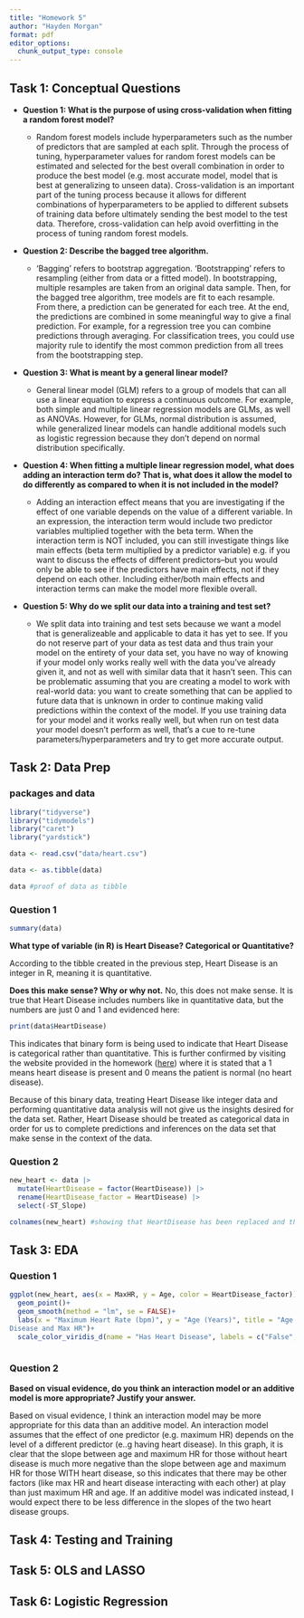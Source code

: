 ```yaml
---
title: "Homework 5"
author: "Hayden Morgan"
format: pdf
editor_options: 
  chunk_output_type: console
---
```


## Task 1: Conceptual Questions

* **Question 1: What is the purpose of using cross-validation when fitting a random forest model?**
  
  + Random forest models include hyperparameters such as the number of predictors that are sampled at each split. Through the process of tuning, hyperparameter values for random forest models can be estimated and selected for the best overall combination in order to produce the best model (e.g. most accurate model, model that is best at generalizing to unseen data). Cross-validation is an important part of the tuning process because it allows for different combinations of hyperparameters to be applied to different subsets of training data before ultimately sending the best model to the test data. Therefore, cross-validation can help avoid overfitting in the process of tuning random forest models.
  
* **Question 2: Describe the bagged tree algorithm.**
  
  + 'Bagging' refers to bootstrap aggregation. 'Bootstrapping' refers to resampling (either from data or a fitted model). In bootstrapping, multiple resamples are taken from an original data sample. Then, for the bagged tree algorithm, tree models are fit to each resample. From there, a prediction can be generated for each tree. At the end, the predictions are combined in some meaningful way to give a final prediction. For example, for a regression tree you can combine predictions through averaging. For classification trees, you could use majority rule to identify the most common prediction from all trees from the bootstrapping step.
  
* **Question 3: What is meant by a general linear model?**

  + General linear model (GLM) refers to a group of models that can all use a linear equation to express a continuous outcome. For example, both simple and multiple linear regression models are GLMs, as well as ANOVAs. However, for GLMs, normal distribution is assumed, while generalized linear models can handle additional models such as logistic regression because they don't depend on normal distribution specifically. 
  
* **Question 4: When fitting a multiple linear regression model, what does adding an interaction term do? That is, what does it allow the model to do differently as compared to when it is not included in the model?**

  + Adding an interaction effect means that you are investigating if the effect of one variable depends on the value of a different variable. In an expression, the interaction term would include two predictor variables multiplied together with the beta term. When the interaction term is NOT included, you can still investigate things like main effects (beta term multiplied by a predictor variable) e.g. if you want to discuss the effects of different predictors--but you would only be able to see if the predictors have main effects, not if they depend on each other. Including either/both main effects and interaction terms can make the model more flexible overall.
  
* **Question 5: Why do we split our data into a training and test set?**

  + We split data into training and test sets because we want a model that is generalizeable and applicable to data it has yet to see. If you do not reserve part of your data as test data and thus train your model on the entirety of your data set, you have no way of knowing if your model only works really well with the data you've already given it, and not as well with similar data that it hasn't seen. This can be problematic assuming that you are creating a model to work with real-world data: you want to create something that can be applied to future data that is unknown in order to continue making valid predictions within the context of the model. If you use training data for your model and it works really well, but when run on test data your model doesn't perform as well, that's a cue to re-tune parameters/hyperparameters and try to get more accurate output. 

## Task 2: Data Prep

### packages and data 
```r
library("tidyverse")
library("tidymodels")
library("caret")
library("yardstick")

data <- read.csv("data/heart.csv")

data <- as.tibble(data)

data #proof of data as tibble 
```

### Question 1
```r

summary(data)

```

**What type of variable (in R) is Heart Disease? Categorical or Quantitative?**

According to the tibble created in the previous step, Heart Disease is an integer in R, meaning it is quantitative. 

**Does this make sense? Why or why not.**
No, this does not make sense. It is true that Heart Disease includes numbers like in quantitative data, but the numbers are just 0 and 1 and evidenced here:
```r
print(data$HeartDisease)
```
This indicates that binary form is being used to indicate that Heart Disease is categorical rather than quantitative. This is further confirmed by visiting the website provided in the homework ([here](https://www.kaggle.com/datasets/fedesoriano/heart-failure-prediction)) where it is stated that a 1 means heart disease is present and 0 means the patient is normal (no heart disease). 

Because of this binary data, treating Heart Disease like integer data and performing quantitative data analysis will not give us the insights desired for the data set. Rather, Heart Disease should be treated as categorical data in order for us to complete predictions and inferences on the data set that make sense in the context of the data. 

### Question 2
```r

new_heart <- data |> 
  mutate(HeartDisease = factor(HeartDisease)) |>
  rename(HeartDisease_factor = HeartDisease) |>
  select(-ST_Slope)

colnames(new_heart) #showing that HeartDisease has been replaced and there is no more ST_Slope

```

## Task 3: EDA

### Question 1
```r

ggplot(new_heart, aes(x = MaxHR, y = Age, color = HeartDisease_factor))+
  geom_point()+
  geom_smooth(method = "lm", se = FALSE)+
  labs(x = "Maximum Heart Rate (bpm)", y = "Age (Years)", title = "Age as a Function of Heart
Disease and Max HR")+
  scale_color_viridis_d(name = "Has Heart Disease", labels = c("False", "True"))
  
```

### Question 2

**Based on visual evidence, do you think an interaction model or an additive model is
more appropriate? Justify your answer.**

Based on visual evidence, I think an interaction model may be more appropriate for this data than an additive model. An interaction model assumes that the effect of one predictor (e.g. maximum HR) depends on the level of a different predictor (e..g having heart disease). In this graph, it is clear that the slope between age and maximum HR for those without heart disease is much more negative than the slope between age and maximum HR for those WITH heart disease, so this indicates that there may be other factors (like max HR and heart disease interacting with each other) at play than just maximum HR and age. If an additive model was indicated instead, I would expect there to be less difference in the slopes of the two heart disease groups.

## Task 4: Testing and Training 

## Task 5: OLS and LASSO

## Task 6: Logistic Regression